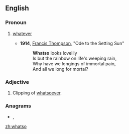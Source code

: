 ==English==

===Pronoun===
{{en-pron}}

# {{lb|en|obsolete}} [[whatever]]
#* '''1914''', [[w:Francis Thompson|Francis Thompson]], "Ode to the Setting Sun"
#*: '''Whatso''' looks lovelily<br>Is but the rainbow on life's weeping rain,<br>Why have we longings of immortal pain,<br>And all we long for mortal?

===Adjective===
{{en-adj|-}}

# {{lb|en|obsolete}} Clipping of [[whatsoever]]. {{rfex|lang=en}}

===Anagrams===
* {{l|en|hot saw}}, {{l|en|so what}}

[[zh:whatso]]
